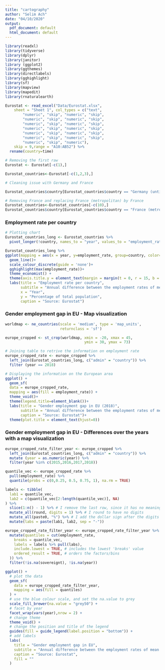 ```yaml
---
title: "cartography"
author: "Selim Ach"
date: "04/10/2020"
output:
  pdf_document: default
  html_document: default
---
```


```r

library(readxl)
library(tidyverse)
library(dplyr)
library(janitor)
library (ggplot2)
library(ggthemes)
library(directlabels)
library(gghighlight)
library(sf)
library(mapview)
library(mapedit)
library(rnaturalearth)

Eurostat <- read_excel("Data/Eurostat.xlsx", 
    sheet = "Sheet 1", col_types = c("text", 
        "numeric", "skip", "numeric", "skip", 
        "numeric", "skip", "numeric", "skip", 
        "numeric", "skip", "numeric", "skip", 
        "numeric", "skip", "numeric", "skip", 
        "numeric", "skip", "numeric", "skip", 
        "numeric", "skip", "numeric", "skip",
        "numeric", "skip", "numeric"), 
    skip = 9,range = "A10:AB52") %>% 
  rename(country=time)

# Removing the first raw
Eurostat <- Eurostat[-c(1),]

Eurostat_countries<-Eurostat[-c(1,2,3),] 

# Cleaning issue with Germany and France

Eurostat_countries$country[Eurostat_countries$country == "Germany (until 1990 former territory of the FRG)"] <- "Germany"

# Removing France and replacing France (metropolitan) by France
Eurostat_countries<-Eurostat_countries[-c(10),] 
Eurostat_countries$country[Eurostat_countries$country == "France (metropolitan)"] <- "France"
```

### Employment rate per country
```r
# Plotting chart
Eurostat_countries_long <- Eurostat_countries %>%
  pivot_longer(!country, names_to = "year", values_to = "employment_rate")

Eurostat_countries_long %>% 
ggplot(mapping = aes(x = year, y=employment_rate, group=country, color=country)) +
  geom_line()+
  scale_colour_discrete(guide = 'none')+
  gghighlight(max(employment_rate))+
  theme_economist() +
  theme(axis.title.y = element_text(margin = margin(t = 0, r = 15, b = 0, l = 0)))+
  labs(title = "Employment rate per country",
       subtitle = "Annual difference between the employment rates of men and women aged 20-64",
       x = "Year",
       y = "Percentage of total population",
       caption = "Source: Eurostat")

```

### Gender employment gap in EU - Map visualization
```r

worldmap <- ne_countries(scale = 'medium', type = 'map_units',
                         returnclass = 'sf')

europe_cropped <- st_crop(worldmap, xmin = -20, xmax = 45,
                                    ymin = 30, ymax = 73)

# Joining table to retrive the information on employment rate
europe_cropped_rate <- europe_cropped %>%
  left_join(Eurostat_countries_long, c("admin" = "country")) %>% 
  filter (year == 2018)

# Displaying the information on the European area
ggplot() +
  geom_sf(
  data = europe_cropped_rate,
  mapping = aes(fill = employment_rate)) +
  theme_void()+
  theme(legend.title=element_blank())+
  labs(title = "Gender employment gap in EU (2018)",
       subtitle = "Annual difference between the employment rates of men & women aged 20-64",
       caption = "Source: Eurostat")+
  theme(plot.title = element_text(hjust=0))

```

### Gender employment gap in EU - Differences over the years with a map visualization

```r

europe_cropped_rate_filter_year <- europe_cropped %>%
  left_join(Eurostat_countries_long, c("admin" = "country")) %>% 
  mutate (year = as.numeric(year)) %>% 
  filter(year %in% c(2015,2016,2017,2018))

quantile_vec <- europe_cropped_rate %>%
  pull(employment_rate) %>%
  quantile(probs = c(0,0.25, 0.5, 0.75, 1), na.rm = TRUE)

labels <- tibble(
  lab1 = quantile_vec,
  lab2 = c(quantile_vec[2:length(quantile_vec)], NA)
) %>%
  slice(1:n() - 1) %>% # I remove the last row, since it has no meaning
  mutate_all(round, digits = 1) %>% # I round to have no digits
  mutate_all(paste0, "%") %>% # I add the dollar sign after the digits
  mutate(labs = paste(lab1, lab2, sep = "-"))

europe_cropped_rate_filter_year <- europe_cropped_rate_filter_year %>%
  mutate(quantiles = cut(employment_rate,
    breaks = quantile_vec,
    labels = labels %>% pull(labs),
    include.lowest = TRUE, # includes the lowest 'breaks' value
    ordered_result = TRUE, # orders the factors/bins
  )) %>%
  filter(!is.na(sovereignt), !is.na(year))

ggplot() +
  # plot the data
  geom_sf(
    data = europe_cropped_rate_filter_year,
    mapping = aes(fill = quantiles)
  ) +
  # use the blue colour scale, and set the na.value to grey
  scale_fill_brewer(na.value = "grey50") +
  # facet by year
  facet_wrap(vars(year),nrow = 2) +
  # change theme
  theme_void() +
  # change the position and title of the legend
  guides(fill = guide_legend(label.position = "bottom")) +
  # add labels
  labs(
    title = "Gender employment gap in EU",
    subtitle = "Annual difference between the employment rates of mean & women aged 20-64",
    caption = "Source: Eurostat",
    fill = ""
  )

```


